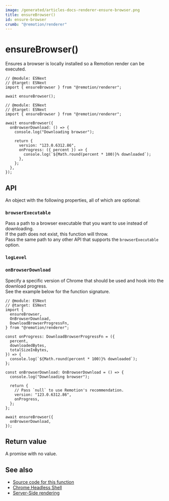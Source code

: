 ```yaml
---
image: /generated/articles-docs-renderer-ensure-browser.png
title: ensureBrowser()
id: ensure-browser
crumb: "@remotion/renderer"
---
```


# ensureBrowser()<AvailableFrom v="4.0.137" />

Ensures a browser is locally installed so a Remotion render can be executed.

```tsx twoslash title="Simple usage"
// @module: ESNext
// @target: ESNext
import { ensureBrowser } from "@remotion/renderer";

await ensureBrowser();
```

```tsx twoslash title="Setting a specific Chrome version and listening to progress"
// @module: ESNext
// @target: ESNext
import { ensureBrowser } from "@remotion/renderer";

await ensureBrowser({
  onBrowserDownload: () => {
    console.log("Downloading browser");

    return {
      version: "123.0.6312.86",
      onProgress: ({ percent }) => {
        console.log(`${Math.round(percent * 100)}% downloaded`);
      },
    };
  },
});
```

## API

An object with the following properties, all of which are optional:

### `browserExecutable`

Pass a path to a browser executable that you want to use instead of downloading.  
If the path does not exist, this function will throw.  
Pass the same path to any other API that supports the `browserExecutable` option.

### `logLevel`

<Options id="log" />

### `onBrowserDownload`

Specify a specific version of Chrome that should be used and hook into the download progress.  
See the example below for the function signature.

```tsx twoslash title="init.ts"
// @module: ESNext
// @target: ESNext
import {
  ensureBrowser,
  OnBrowserDownload,
  DownloadBrowserProgressFn,
} from "@remotion/renderer";

const onProgress: DownloadBrowserProgressFn = ({
  percent,
  downloadedBytes,
  totalSizeInBytes,
}) => {
  console.log(`${Math.round(percent * 100)}% downloaded`);
};

const onBrowserDownload: OnBrowserDownload = () => {
  console.log("Downloading browser");

  return {
    // Pass `null` to use Remotion's recommendation.
    version: "123.0.6312.86",
    onProgress,
  };
};

await ensureBrowser({
  onBrowserDownload,
});
```

## Return value

A promise with no value.

## See also

- [Source code for this function](https://github.com/remotion-dev/remotion/blob/main/packages/renderer/src/ensure-browser.ts)
- [Chrome Headless Shell](/docs/miscellaneous/chrome-headless-shell)
- [Server-Side rendering](/docs/ssr)
